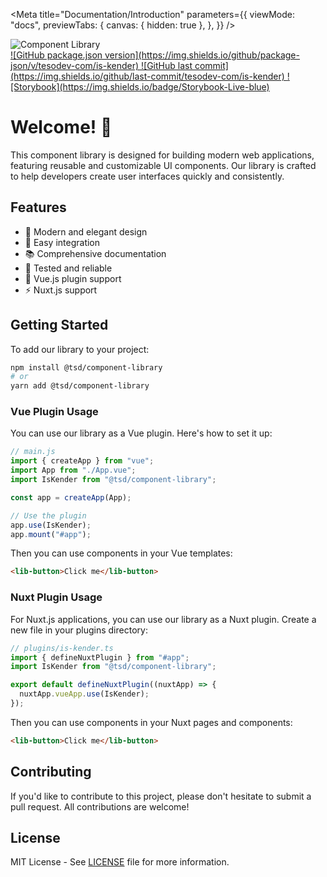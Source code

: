 
<Meta
  title="Documentation/Introduction"
  parameters={{
    viewMode: "docs",
    previewTabs: {
      canvas: { hidden: true },
    },
  }}
/>

<div style={{ textAlign: "center", marginBottom: "2rem" }}>
  <img
    src="is-kender.png"
    alt="Component Library"
    style={{ maxWidth: "100%", height: "50rem" }}
  />
</div>

<div
  style={{
    display: "flex",
    alignItems: "center",
    justifyContent: "center",
    gap: "0.5rem",
    marginBottom: "2rem",
  }}
>
  <a
    href="https://github.com/tesodev-com/is-kender"
    target="_blank"
    rel="noopener noreferrer"
  >
    ![GitHub package.json
    version](https://img.shields.io/github/package-json/v/tesodev-com/is-kender)
  </a>
  <a
    href="https://github.com/tesodev-com/is-kender"
    target="_blank"
    rel="noopener noreferrer"
  >
    ![GitHub last
    commit](https://img.shields.io/github/last-commit/tesodev-com/is-kender)
  </a>
  <a
    href="${{ steps.build-publish.outputs.page_url }}"
    target="_blank"
    rel="noopener noreferrer"
  >
    ![Storybook](https://img.shields.io/badge/Storybook-Live-blue)
  </a>
</div>

# **Welcome! 👋**

This component library is designed for building modern web applications, featuring reusable and customizable UI components. Our library is crafted to help developers create user interfaces quickly and consistently.

## **Features**

- 🎨 Modern and elegant design
- 🚀 Easy integration
- 📚 Comprehensive documentation
- 🧪 Tested and reliable
- 🎯 Vue.js plugin support
- ⚡ Nuxt.js support

## **Getting Started**

To add our library to your project:

```bash
npm install @tsd/component-library
# or
yarn add @tsd/component-library
```

### Vue Plugin Usage

You can use our library as a Vue plugin. Here's how to set it up:

```js
// main.js
import { createApp } from "vue";
import App from "./App.vue";
import IsKender from "@tsd/component-library";

const app = createApp(App);

// Use the plugin
app.use(IsKender);
app.mount("#app");
```

Then you can use components in your Vue templates:

```html
<lib-button>Click me</lib-button>
```

### Nuxt Plugin Usage

For Nuxt.js applications, you can use our library as a Nuxt plugin. Create a new file in your plugins directory:

```ts
// plugins/is-kender.ts
import { defineNuxtPlugin } from "#app";
import IsKender from "@tsd/component-library";

export default defineNuxtPlugin((nuxtApp) => {
  nuxtApp.vueApp.use(IsKender);
});
```

Then you can use components in your Nuxt pages and components:

```html
<lib-button>Click me</lib-button>
```

## **Contributing**

If you'd like to contribute to this project, please don't hesitate to submit a pull request. All contributions are welcome!

## **License**

MIT License - See [LICENSE](LICENSE) file for more information.
